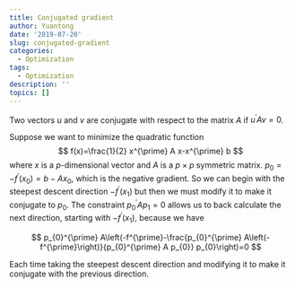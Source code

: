 ```yaml
---
title: Conjugated gradient
author: Yuantong
date: '2019-07-20'
slug: conjugated-gradient
categories:
  - Optimization
tags:
  - Optimization
description: ''
topics: []
---
```

Two vectors $u$ and $v$ are conjugate with respect to the matrix $A$ if $u^{\prime} A v = 0$.

Suppose we want to minimize the quadratic function
$$
f(x)=\frac{1}{2} x^{\prime} A x-x^{\prime} b
$$
where $x$ is a $p$-dimensional vector and $A$ is a $p\times p$ symmetric matrix. $p_{0}=-f^{\prime}\left(x_{0}\right)=b-A x_{0}$, which is the negative gradient. So we can begin with the steepest descent direction $-f^{\prime}\left(x_{1}\right)$ but then we must modify it to make it conjugate to $p_{0}$. The constraint $p_{0}^{\prime} A p_{1}=0$ allows us to back calculate the next direction, starting with $-f^{\prime}\left(x_{1}\right)$, because we have

$$
p_{0}^{\prime} A\left(-f^{\prime}-\frac{p_{0}^{\prime} A\left(-f^{\prime}\right)}{p_{0}^{\prime} A p_{0}} p_{0}\right)=0
$$

Each time taking the steepest descent direction and modifying it to make it conjugate with the previous direction.